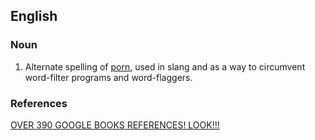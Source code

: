 ==English==

===Noun===

{{misspelling}}{{computer}}{{technology}}

#Alternate spelling of [[porn]], used in slang and as a way to circumvent word-filter programs and word-flaggers.

===References===

[http://books.google.com/books?um=1&q=pron+porn+filter&lr=&sa=N&start=500 OVER 390 GOOGLE BOOKS REFERENCES! LOOK!!!]